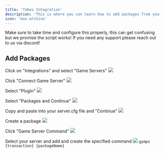 ```yaml
---
title: 'Tebex Integration'
description: 'This is where you can learn how to add packages from your tebex to the script to allow your customers to claim there rewards automatically.'
icon: 'box-archive'
---
```


<Warning>
Make sure to take time and configure this properly, this can get confusing but we promise the script works! If you need any support please reach out to us via discord!
</Warning>

## Add Packages
Click on "Integrations" and select "Game Servers"
<img
  className="rounded-md"
  src="https://media.discordapp.net/attachments/1247867637711507517/1250055917165219971/image.png?ex=66698ccb&is=66683b4b&hm=2201049bd7f3eae7e81f11ccfa0bcf5d18de93f67cc527dcaed03cdadee29d4a&=&format=webp&quality=lossless&width=230&height=671"
/>

Click "Connect Game Server" 
<img
  className="rounded-md"
  src="https://media.discordapp.net/attachments/1247867637711507517/1250056740381392966/image.png?ex=66698d8f&is=66683c0f&hm=ba382cf2095d3a6fec0916cbe430b3e712fac0acda86ba3d39b990bab91dd9f8&=&format=webp&quality=lossless&width=1440&height=233"
/>

Select "Plugin" 
<img
  className="rounded-md"
  src="https://media.discordapp.net/attachments/1247867637711507517/1250057203151409172/image.png?ex=66698dfe&is=66683c7e&hm=b3a20b51233e2bdd2b4e6eeacd3b173e32e5490c719e47e63190d658c22611df&=&format=webp&quality=lossless&width=1440&height=465"
/>

Select "Packages and Continue" 
<img
  className="rounded-md"
  src="https://media.discordapp.net/attachments/1247867637711507517/1250057834389966878/image.png?ex=66698e94&is=66683d14&hm=a40bbdd6f5662bab141037c92db7e963035b47bbcdbe9148ef30ed34416cfe65&=&format=webp&quality=lossless&width=1440&height=456"
/>

Copy and paste into your server.cfg file and "Continue"
<img
  className="rounded-md"
  src="https://media.discordapp.net/attachments/1247867637711507517/1250058161134768270/image.png?ex=66698ee2&is=66683d62&hm=abdc74a814150e200f51a7fc8550e1618f1cb56de50e851f6bc89e3b63522db4&=&format=webp&quality=lossless&width=1440&height=538"
/>

Create a package
<img
  className="rounded-md"
  src="https://media.discordapp.net/attachments/1247867637711507517/1250058573736710195/image.png?ex=66698f44&is=66683dc4&hm=47200a8bd5c8c297b824dd6e17abea7855f961af449cb7a38e8f9ff21d061bbc&=&format=webp&quality=lossless&width=1440&height=562"
/>

Click "Game Server Command" 
<img
  className="rounded-md"
  src="https://media.discordapp.net/attachments/1247867637711507517/1250059053955158026/image.png?ex=66698fb7&is=66683e37&hm=c7bf4b0d5061bc6732c2fb8112c4634215bc826d1621cc4530801015a8a8620d&=&format=webp&quality=lossless&width=1440&height=212"
/>

Select your server and add and create the specified command
<img
  className="rounded-md"
  src="https://media.discordapp.net/attachments/1247867637711507517/1250060389903896616/image.png?ex=666990f5&is=66683f75&hm=d4646106da75715d38b86612c680be3d426f2cc9127e9a54ecf01dd649a892dd&=&format=webp&quality=lossless&width=1440&height=420"
/>
``` gympo {transaction} {packageName} ```





